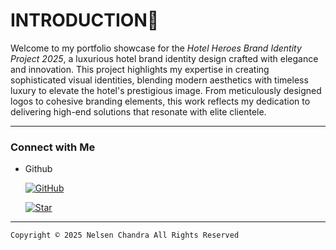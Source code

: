 # INTRODUCTION📘

Welcome to my portfolio showcase for the *Hotel Heroes Brand Identity Project 2025*, a luxurious hotel brand identity design crafted with elegance and innovation. This project highlights my expertise in creating sophisticated visual identities, blending modern aesthetics with timeless luxury to elevate the hotel's prestigious image. From meticulously designed logos to cohesive branding elements, this work reflects my dedication to delivering high-end solutions that resonate with elite clientele.

---

### Connect with Me
- Github

  [![GitHub](https://img.shields.io/badge/GitHub-Profile-181717?logo=github&style=for-the-badge)](https://github.com/nerusen)

  [![Star](https://img.shields.io/github/stars/nerusen.svg?logo=github&style=for-the-badge&label=Star)](https://github.com/nerusen)

---

`Copyright © 2025 Nelsen Chandra All Rights Reserved`
